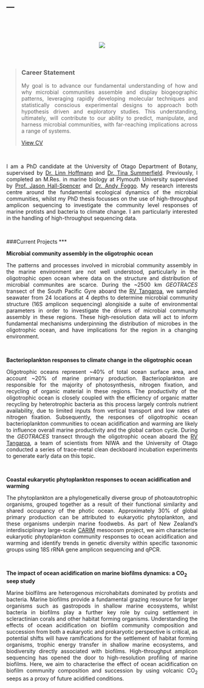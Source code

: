 ---
---
<p>&nbsp;</p>
<p>&nbsp;</p>

<center>
<div style="width:300px; height=200px">
![](Github_pic.png)
</div>
</center>

<p>&nbsp;</p>

<blockquote>
  <h3>Career Statement</h3>
  <p style="text-align:justify">My goal is to advance our fundamental understanding of how and why microbial communities assemble and display biogeographic patterns, leveraging rapidly developing molecular techniques and statistically conscious experimental designs to approach both hypothesis driven and exploratory studies. This understanding, ultimately, will contribute to our ability to predict, manipulate, and harness microbial communities, with far-reaching implications across a range of systems. </p>
  <p><a href="cv.html" class="btn btn-primary">View CV</a></p>
</blockquote>

<p>&nbsp;</p>

<p style="text-align:justify">
I am a PhD candidate at the University of Otago Department of Botany, supervised by [Dr. Linn Hoffmann](https://www.researchgate.net/profile/Linn_Hoffmann) and [Dr. Tina Summerfield](https://www.researchgate.net/profile/Tina_Summerfield).  Previously, I completed an M.Res. in marine biology at Plymouth University supervised by [Prof. Jason Hall-Spencer](https://www.researchgate.net/profile/Jason_Hall-Spencer) and [Dr. Andy Foggo](https://www.researchgate.net/profile/Andrew_Foggo). My research interests centre around the fundamental ecological dynamics of the microbial communities, whilst my PhD thesis focusses on the use of high-throughput amplicon sequencing to investigate the community level responses of marine protists and bacteria to climate change. I am particularly interested in the handling of high-throughput sequencing data. 
</p>

<p>&nbsp;</p>

###Current Projects
***

<b>Microbial community assembly in the oligotrophic ocean</b>

<p style="text-align:justify">
The patterns and processes involved in microbial community assembly in the marine environment are not well understood, particularly in the oligotrophic open ocean where data on the structure and distribution of microbial communites are scarce. During the ~2500 km *GEOTRACES* transect of the South Pacific Gyre aboard the [RV Tangaroa](https://www.niwa.co.nz/services/vessels/niwa-vessels/rv-tangaroa), we sampled seawater from 24 locations at 4 depths to determine microbial community structure (16S amplicon sequencing) alongiside a suite of environmental parameters in order to investigate the drivers of microbial community assembly in these regions. These high-resolution data will act to inform fundamental mechanisms underpinning the distribution of microbes in the oligotrophic ocean, and have implications for the region in a changing environment. 
</p>

<p>&nbsp;</p>

<b>Bacterioplankton responses to climate change in the oligotrophic ocean</b>

<p style="text-align:justify">
Oligotrophic oceans represent ~40% of total ocean surface area, and account ~20% of marine primary production. Bacterioplankton are responsible for the majority of photosynthesis, nitrogen fixation, and recycling of organic material in these regions. The productivity of the oligotrophic ocean is closely coupled with the efficiency of organic matter recycling by heterotrophic bacteria as this process largely controls nutrient availability, due to limited inputs from vertical transport and low rates of nitrogen fixation.  Subsequently, the responses of oligotrophic ocean bacterioplankton communities to ocean acidification and warming are likely to influence overall marine productivity and the global carbon cycle. During the *GEOTRACES* transect through the oligotrophic ocean aboard the [RV Tangaroa](https://www.niwa.co.nz/services/vessels/niwa-vessels/rv-tangaroa), a team of scientists from NIWA and the University of Otago conducted a series of trace-metal clean deckboard incubation experiments to generate early data on this topic. 
</p>

<p>&nbsp;</p>

<b>Coastal eukaryotic phytoplankton responses to ocean acidification and warming</b>

<p style="text-align:justify">
The phytoplankton are a phylogenetically diverse group of photoautotrophic organisms, grouped together as a result of their functional similarity and shared occupancy of the photic ocean. Approximately 30% of global primary production can be attributed to eukaryotic phytoplankton, and these organisms underpin marine foodwebs. As part of New Zealand's interdisciplinary large-scale [CARIM](http://www.carim.nz) mesocosm project, we aim characterise eukaryotic phytoplankton community responses to ocean acidification and warming and identify trends in genetic diversity within specific taxonomic groups using 18S rRNA gene amplicon sequencing and qPCR. 
</p>

<p>&nbsp;</p>

<b>The impact of ocean acidification on marine biofilms dynamics: a CO<sub>2</sub> seep study</b>

<p style="text-align:justify">
Marine biolfilms are heterogenous microhabitats dominated by protists and bacteria. Marine biofilms provide a fundamental grazing resource for larger organisms such as gastropods in shallow marine ecosystems, whilst bacteria in biofilms play a further key role by cuing settlement in scleractinian corals and other habitat forming organisms. Understanding the effects of ocean acidification on biofilm community composition and succession from both a eukaryotic and prokaryotic perspective is critical, as potential shifts will have ramifications for the settlement of habitat forming organisms, trophic energy transfer in shallow marine ecosystems, and biodiversity directly associated with biofilms. High-throughput amplicon sequencing has opened the door to high-resolution profiling of marine biofilms. Here, we aim to characterise the effect of ocean acidification on biofilm community composition and succession by using volcanic CO<sub>2</sub> seeps as a proxy of future acidified conditions. 
</p>

<p>&nbsp;</p>

